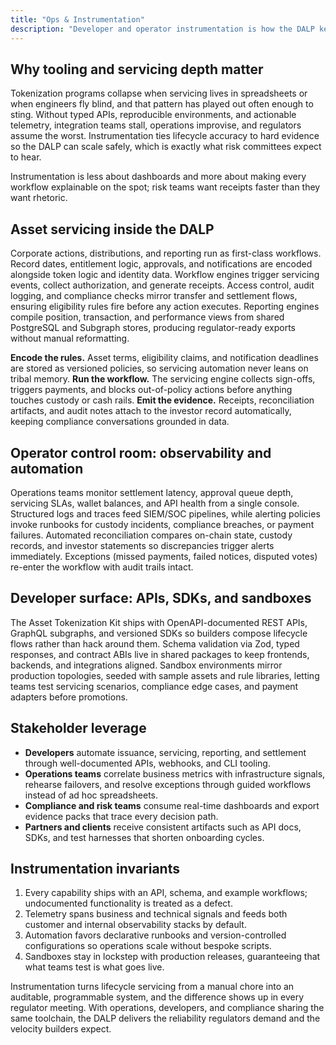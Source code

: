 ```yaml
---
title: "Ops & Instrumentation"
description: "Developer and operator instrumentation is how the DALP keeps lifecycle operations, especially corporate actions and reporting, deterministic. When servicing, custody, and settlement share the same telemetry and automation, institutions see one coherent platform instead of a black box."
---
```



## Why tooling and servicing depth matter

Tokenization programs collapse when servicing lives in spreadsheets or when engineers fly blind, and that pattern has played out often enough to sting. Without typed APIs, reproducible environments, and actionable telemetry, integration teams stall, operations improvise, and regulators assume the worst. Instrumentation ties lifecycle accuracy to hard evidence so the DALP can scale safely, which is exactly what risk committees expect to hear.

<Callout type="info">
  Instrumentation is less about dashboards and more about making every workflow explainable on the spot; risk teams want receipts faster than they want rhetoric.
</Callout>

## Asset servicing inside the DALP

Corporate actions, distributions, and reporting run as first-class workflows. Record dates, entitlement logic, approvals, and notifications are encoded alongside token logic and identity data. Workflow engines trigger servicing events, collect authorization, and generate receipts. Access control, audit logging, and compliance checks mirror transfer and settlement flows, ensuring eligibility rules fire before any action executes. Reporting engines compile position, transaction, and performance views from shared PostgreSQL and Subgraph stores, producing regulator-ready exports without manual reformatting.

<Steps>
  <Step>
    <strong>Encode the rules.</strong> Asset terms, eligibility claims, and notification deadlines are stored as versioned policies, so servicing automation never leans on tribal memory.
  </Step>
  <Step>
    <strong>Run the workflow.</strong> The servicing engine collects sign-offs, triggers payments, and blocks out-of-policy actions before anything touches custody or cash rails.
  </Step>
  <Step>
    <strong>Emit the evidence.</strong> Receipts, reconciliation artifacts, and audit notes attach to the investor record automatically, keeping compliance conversations grounded in data.
  </Step>
</Steps>

## Operator control room: observability and automation

Operations teams monitor settlement latency, approval queue depth, servicing SLAs, wallet balances, and API health from a single console. Structured logs and traces feed SIEM/SOC pipelines, while alerting policies invoke runbooks for custody incidents, compliance breaches, or payment failures. Automated reconciliation compares on-chain state, custody records, and investor statements so discrepancies trigger alerts immediately. Exceptions (missed payments, failed notices, disputed votes) re-enter the workflow with audit trails intact.

## Developer surface: APIs, SDKs, and sandboxes

The Asset Tokenization Kit ships with OpenAPI-documented REST APIs, GraphQL subgraphs, and versioned SDKs so builders compose lifecycle flows rather than hack around them. Schema validation via Zod, typed responses, and contract ABIs live in shared packages to keep frontends, backends, and integrations aligned. Sandbox environments mirror production topologies, seeded with sample assets and rule libraries, letting teams test servicing scenarios, compliance edge cases, and payment adapters before promotions.

## Stakeholder leverage

- **Developers** automate issuance, servicing, reporting, and settlement through well-documented APIs, webhooks, and CLI tooling.
- **Operations teams** correlate business metrics with infrastructure signals, rehearse failovers, and resolve exceptions through guided workflows instead of ad hoc spreadsheets.
- **Compliance and risk teams** consume real-time dashboards and export evidence packs that trace every decision path.
- **Partners and clients** receive consistent artifacts such as API docs, SDKs, and test harnesses that shorten onboarding cycles.

## Instrumentation invariants

1. Every capability ships with an API, schema, and example workflows; undocumented functionality is treated as a defect.
2. Telemetry spans business and technical signals and feeds both customer and internal observability stacks by default.
3. Automation favors declarative runbooks and version-controlled configurations so operations scale without bespoke scripts.
4. Sandboxes stay in lockstep with production releases, guaranteeing that what teams test is what goes live.

Instrumentation turns lifecycle servicing from a manual chore into an auditable, programmable system, and the difference shows up in every regulator meeting. With operations, developers, and compliance sharing the same toolchain, the DALP delivers the reliability regulators demand and the velocity builders expect.

